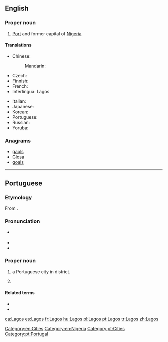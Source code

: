 ==English==
{{wikipedia}}

===Proper noun===
{{en-proper noun}}

# [[Port]] and former capital of [[Nigeria]]

====Translations====
{{trans-top|former capital of Nigeria}}
* Chinese:
*: Mandarin: {{t|cmn|拉哥斯|tr=Lāgēsī|sc=Hani}}
* Czech: {{t-|cs|Lagos|m}}
* Finnish: {{t-|fi|Lagos}}
* French: {{t+|fr|Lagos}}
* Interlingua: Lagos
{{trans-mid}}
* Italian: {{t-|it|Lagos|f}}
* Japanese: {{t-|ja|ラゴス|tr=Ragosu|sc=Jpan}}
* Korean: {{t-|ko|라고스|tr=Ragoseu|sc=Kore}}
* Portuguese: {{t+|pt|Lagos}}
* Russian: {{t-|ru|Лагос|m|tr=Lágos}}
* Yoruba: {{t-|yo|Èkó}}
{{trans-bottom}}

===Anagrams===
* [[gaols#English|gaols]]
* [[Glosa#English|Glosa]]
* [[goals#English|goals]]

[[Category:en:Cities]]
[[Category:en:Nigeria]]

----

==Portuguese==

===Etymology===
From {{term|lagos||lakes|lang=pt}}.

===Pronunciation===
* {{a|Portugal}} {{IPA|/ˈlaɣuʃ/|lang=pt}}
* {{audio|Pt-pt Lagos FF.ogg|Audio (Portugal)}}
* {{homophones|lagos|lang=pt}}

===Proper noun===
{{pt-proper noun}}

# a Portuguese city in {{l|pt|Faro}} district.
# {{l|en|Lagos}} {{gloss|former capital of Nigeria}}

====Related terms====
* {{l|pt|lacobrigense}}
* {{l|pt|lagosiano}}

[[Category:pt:Cities]]
[[Category:pt:Portugal]]

[[ca:Lagos]]
[[es:Lagos]]
[[fr:Lagos]]
[[hu:Lagos]]
[[pl:Lagos]]
[[pt:Lagos]]
[[tr:Lagos]]
[[zh:Lagos]]